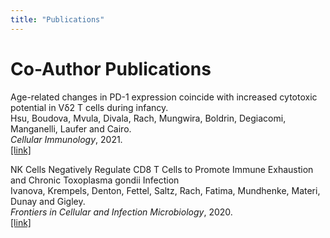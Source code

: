 ```yaml
---
title: "Publications"
---
```


# Co-Author Publications

Age-related changes in PD-1 expression coincide with increased cytotoxic potential in Vδ2 T cells during infancy.\
Hsu, Boudova, Mvula, Divala, Rach, Mungwira, Boldrin, Degiacomi, Manganelli, Laufer and Cairo.\
*Cellular Immunology*, 2021.\
[\[link\]](https://doi.org/10.1016/j.cellimm.2020.104244)

NK Cells Negatively Regulate CD8 T Cells to Promote Immune Exhaustion and Chronic Toxoplasma gondii Infection\
Ivanova, Krempels, Denton, Fettel, Saltz, Rach, Fatima, Mundhenke, Materi, Dunay and Gigley.\
*Frontiers in Cellular and Infection Microbiology*, 2020.\
[\[link\]](https://doi.org/10.3389/fcimb.2020.00313)
